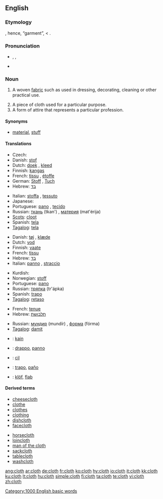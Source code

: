 ==English==

===Etymology===
{{OE.}} {{term|clað||a cloth|lang=ang}}, hence, “garment”, < {{proto|Germanic|kalithaz}}.

===Pronunciation===
* {{enPR|klŏth}}, {{IPA|/klɒθ/}}, {{SAMPA|/klQT/}}
*: {{rhymes|ɒθ}}
* {{audio|en-us-cloth.ogg|Audio (US)}}

===Noun===
{{en-noun|pl=cloths|pl2=clothes}}

# {{uncountable}} A woven [[fabric]] such as used in dressing, decorating, cleaning or other practical use.
# A piece of cloth used for a particular purpose.
# A form of attire that represents a particular profession.

====Synonyms====
*{{sense|woven fabric}} [[material]], [[stuff]]

====Translations====
{{trans-top|woven fabric}}
* Czech: {{t|cs|látka|f}}
* Danish: [[stof]] {{n}}
* Dutch: [[doek]] {{n}}, [[kleed]] {{n}}
* Finnish: [[kangas]]
* French: [[tissu]] {{m}}, [[étoffe]] {{f}}
* German: [[Stoff]] {{m}}, [[Tuch]] {{n}}
* Hebrew: [[בד]] {{romanization of Hebrew|bad}} {{m}}
{{trans-mid}}
* Italian: [[stoffa]] {{f}}, [[tessuto]] {{m}}
* Japanese: {{t|ja|sc=Jpan|布|tr=[[ぬの]], nuno}}
* Portuguese: [[pano]] {{m}}, [[tecido]] {{m}}
* Russian: [[ткань]] (tkan') {{f}}, [[материя]] (mat'érija) {{f}}
* [[Scots]]: [[cloot]]
* Spanish: [[tela]] {{f}}
* [[Tagalog]]: [[tela]]
{{trans-bottom}}

{{trans-top|a piece of cloth}}
* Danish: [[tøj]] {{n}}, [[klæde]] {{g|Danish}}
* Dutch: [[vod]] {{f}}
* Finnish: [[vaate]]
* French: [[tissu]] {{m}}
* Hebrew: [[בד]] {{romanization of Hebrew|bád}} {{m}}
* Italian: [[panno]] {{m}}, [[straccio]] {{m}}
{{trans-mid}}
* Kurdish: {{KUchar|[[په‌ڕۆ]]}} {{g|Kurdish}}
* Norwegian: [[stoff]] {{n}}
* Portuguese: [[pano]] {{m}}
* Russian: [[тряпка]] (tr'ápka) {{f}}
* Spanish: [[trapo]] {{m}}
* [[Tagalog]]: [[retaso]]
{{trans-bottom}}

{{trans-top|a form of attire}}
* French: [[tenue]] {{f}}
* Hebrew: [[תלבושת]] {{romanization of Hebrew|tilboshet}} {{f}}
{{trans-mid}}
* Russian: [[мундир]] (mundír) {{m}}, [[форма]] (fórma) {{f}}
* [[Tagalog]]: [[damit]]
{{trans-bottom}}

{{checktrans-top}}
* {{ttbc|Indonesian}}: [[kain]]
* {{ttbc|Interlingua}}: [[drappo]], [[panno]]
* {{ttbc|Kurdish}}: [[cil]]
* {{ttbc|Spanish}}: [[trapo]], [[paño]]
* {{ttbc|Volapük}}: [[klöf]], [[flab#Volapük|flab]]
{{checktrans-bottom}}

====Derived terms====
{{rel-top|terms derived from "cloth"}}
* [[cheesecloth]]
* [[clothe]]
* [[clothes]]
* [[clothing]]
* [[dishcloth]]
* [[facecloth]]
{{rel-mid}}
* [[horsecloth]]
* [[loincloth]]
* [[man of the cloth]]
* [[sackcloth]]
* [[tablecloth]]
* [[washcloth]]
{{rel-bottom}}

[[Category:1000 English basic words]]

[[ang:cloth]]
[[ar:cloth]]
[[de:cloth]]
[[fr:cloth]]
[[ko:cloth]]
[[hy:cloth]]
[[io:cloth]]
[[it:cloth]]
[[kk:cloth]]
[[ku:cloth]]
[[lt:cloth]]
[[hu:cloth]]
[[simple:cloth]]
[[fi:cloth]]
[[ta:cloth]]
[[te:cloth]]
[[vi:cloth]]
[[zh:cloth]]